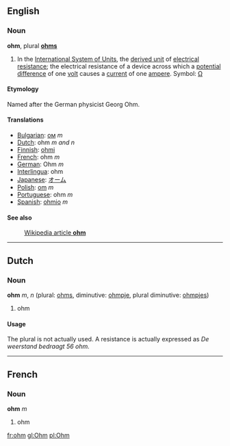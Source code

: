 ==English==
===Noun===
'''ohm''', plural '''[[ohms]]'''

#In the [[International System of Units]], the [[derived unit]] of [[electrical resistance]]; the electrical resistance of a device across which a [[potential difference]] of one [[volt]] causes a [[current]] of one [[ampere]].  Symbol: [[Ω]]

====Etymology====
Named after the German physicist Georg Ohm.

====Translations====
*[[Bulgarian]]: [[ом]] ''m''
*[[Dutch]]: ohm ''m and n''
*[[Finnish]]: [[ohmi]]
*[[French]]: ohm ''m''
*[[German]]:  Ohm ''m''
*[[Interlingua]]: ohm
*[[Japanese]]: [[オーム]]
*[[Polish]]: [[om]] ''m''
*[[Portuguese]]: ohm ''m''
*[[Spanish]]: [[ohmio]] ''m''

====See also====
:[[w:ohm|Wikipedia article '''ohm''']]

----

==Dutch==
===Noun===
'''ohm''' ''m'', ''n'' (plural: [[ohms]], diminutive: [[ohmpje]], plural diminutive: [[ohmpjes]])

# ohm

====Usage====
The plural is not actually used. A resistance is actually expressed as ''De weerstand bedraagt 56 ohm.''

----
==French==
===Noun===
'''ohm''' ''m''

# ohm

[[fr:ohm]]
[[gl:Ohm]]
[[pl:Ohm]]